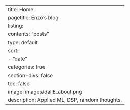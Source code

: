 ---
title: Home
pagetitle: Enzo's blog
listing:
  contents: "posts"
  type: default
  sort:
    - "date"
  categories: true
section-divs: false
toc: false
image: images/dallE_about.png
description: Applied ML, DSP, random thoughts.
---